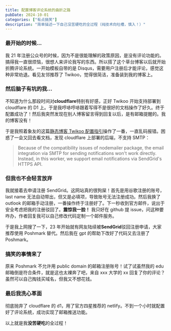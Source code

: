 ```yaml
---
title: 配置博客评论系统的曲折之路
pubDate: 2024-10-01
categories: ["有点搞笑"]
description: "简单描述一下自己没苦硬吃的全过程（纯技术向吐槽，慎入！）"
---
```


### 最开始的时候...

我 21 年注册公众号的时候，因为不是很能理解的政策原因，是没有评论功能的。搞得我一直很烦恼，很想人来评论我写的东西。所以搭了这个草台博客以后就开始折腾评论系统。一开始模板自带的是 Disqus，需要用户注册后才能评论，感觉这种非常劝退。看见友邻推荐了 Twikoo，觉得很简洁，准备装到我的博客上。

### 然后脑子有坑的我...

不知道为什么那段时间对**cloudflare**特别有好感，正好 Twikoo 开始支持部署到 cloudflare 的 D1 上。于是我哼哧哼哧跟着写得不是很好的文档操作了好久。终于配置成功了！然后我突然发现在别人博客留言得到回复以后，是有邮箱提醒的。我的博客没有！

于是我照着象友的这篇[静态博客 Twikoo 配置指引](https://thirdshire.com/twikoo-tutorial/)操作了一番，一直乱码报错。困惑了一会又回去看文档，发现 cloudflare 上部署的后端，不支持 SMTP：

> Because of the compatibility issues of nodemailer package, the email integration via SMTP for sending notifications won't work directly. Instead, in this worker, we support email notifications via SendGrid's HTTPS API.

### 但我也不会轻言放弃

我就接着去申请注册 SendGrid。这网站真的很狗屎！首先是用谷歌注册的账号，last name 无法自动带出，但又是必填项，导致账号无法注册成功。然后我换了 outlook 的邮箱手动注册，一番操作终于注册好了。下一秒收到官方邮件，说出于安全考虑把我的注册驳回了。**震惊我一脸！** 我只好在 github 提 issue，问这种要咋办，作者回复我可以自己修改代码定制一个邮件服务。

于是我上网搜了一下，23 年开始就有网友陆续被**SendGrid**驳回注册申请，大家推荐使用 Poshmark 替代。然后我在 gpt 的帮助下改好了代码又去注册了 Poshmark。

### 搞笑的事情来了

原来 Poshmark 不允许用 public domain 的邮箱注册账号！试了试虽然我的 edu 邮箱倒是符合条件，就是这也太裸奔了吧，来自 xxx 大学的 xx 回复了你的评论？虽然可以自己掏钱买域名，但我又不想花钱。

### 最后我洗心革面

彻底抛弃了 cloudflare 的 d1，用了官方四星推荐的 netlify。不到一个小时就配置好了评论系统，成功实现了邮箱推送功能。

以上就是我**没苦硬吃**的全过程！
